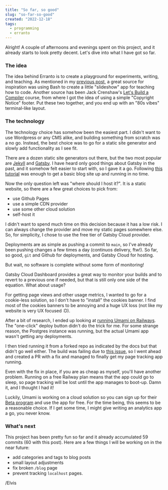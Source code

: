 ```yaml
---
title: "So far, so good"
slug: "so-far-so-good"
created: "2022-12-18"
tags:
  - programming
  - erranto
---
```


Alright! A couple of afternoons and evenings spent on this project, and it already
starts to look pretty decent. Let's dive into what I have got so far.

### The idea

The idea behind Erranto is to create a playground for experiments, writing, and teaching.
As mentioned in my [previous post](/blog/number-47), a great source for inspiration was
using Bash to create a little "slideshow" app for teaching how to code. Another source
has been Jack Crenshaw's [Let's Build a Compiler](https://compilers.iecc.com/crenshaw/)
course, from where I got the idea of using a simple "Copyright Notice" footer.
Put these two together, and you end up with an "80s vibes" terminal-like layout.

### The technology

The technology choice has somehow been the easiest part. I didn't want to
use Wordpress or any CMS alike, and building something from scratch was a no go.
Instead, the best choice was to go for a static site generator and slowly add
functionality as I see fit.

There are a dozen static site generators out there, but the two most popular
are [Jekyll](https://jekyllrb.com/) and [Gatsby](https://www.gatsbyjs.com/).
I have heard only good things about Gatsby in the past, and it somehow felt
easier to start with, so I gave it a go. Following [this tutorial](https://www.gatsbyjs.com/docs/tutorial/)
was enough to get a basic blog site up and running in no time.

Now the only question left was "where should I host it?". It is a static
website, so there are a few great choices to pick from:
 - use Github Pages
 - use a simple CDN provider
 - use some other cloud solution
 - self-host it

I didn't want to spend much time on this decision because it has a low risk.
I can always change the provider and move my static pages somewhere else.
So, for simplicity, I chose to use the free tier of Gatsby Cloud provider.

Deployments are as simple as pushing a commit to `main`, so I've already been
pushing changes a few times a day (continuos delivery, ftw!). So far, so good,
`git` and Github for deployments, and Gatsby Cloud for hosting.

But wait, no software is complete without some form of monitoring!

Gatsby Cloud Dashboard provides a great way to monitor your builds and to revert
to a previous one if needed, but that is still only one side of the equation.
What about usage?

For getting page views and other usage metrics, I wanted to go for a cookie-less solution,
so I don't have to "install" the cookies banner. I find most of the cookies banners to be
annoying and a huge UX loss (not like my website is very UX focused :D).

After a bit of research, I ended up looking at [running Umami on Railways](https://umami.is/docs/running-on-railway).
The "one-click" deploy button didn't do the trick for me. For some strange reason, 
the Postgres instance was running, but the actual Umami app wasn't getting any deployments.

I then tried running it from a forked repo as indicated by the docs but that didn't go well either.
The build was failing due to [this issue](https://github.com/umami-software/umami/pull/1708), so I went
ahead and created a PR with a fix and managed to finally get my page tracking app running.

Even with the fix in place, if you are as cheap as myself, you'll have another problem.
Running on a free Railway plan means that the app could go to sleep, so page tracking will be lost
until the app manages to boot-up. Damn it, and I thought I had it!

Luckily, Umami is working on a cloud solution so you can sign up for their [Beta program](https://cloud.umami.is/signup)
and use the app for free. For the time being, this seems to be a reasonable choice. If I get some
time, I might give writing an analytics app a go, you never know.

### What's next

This project has been pretty fun so far and it already accumulated 59 commits (60 with this post).
Here are a few things I will be working on in the near future:

- add categories and tags to blog posts
- small layout adjustments
- fix broken `/blog` page
- prevent tracking `localhost` pages.

/Elvis